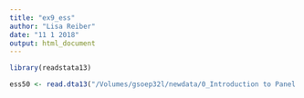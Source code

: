 ```yaml
---
title: "ex9_ess"
author: "Lisa Reiber"
date: "11 1 2018"
output: html_document
---
```


```r
library(readstata13)

ess50 <- read.dta13("/Volumes/gsoep32l/newdata/0_Introduction to Panel and Multilevel Modeling/ess50.dta", convert.factors = F)




```

